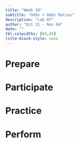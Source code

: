 ```yaml
---
title: "Week 10"
subtitle: "Odds + Odds Ratios"
description: "Lab 07"
author: "Oct 31 - Nov 04"
date: ""
tbl-colwidths: [60,40]
title-block-style: none
---
```


# Prepare

# Participate

# Practice

# Perform

